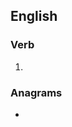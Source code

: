 ==English==

===Verb===
{{head|en|verb form}}

# {{present participle of|en|emulate|nocat=1}}

===Anagrams===
* {{anagrams|en|a=aegilmntu|glutamine|teguminal}}